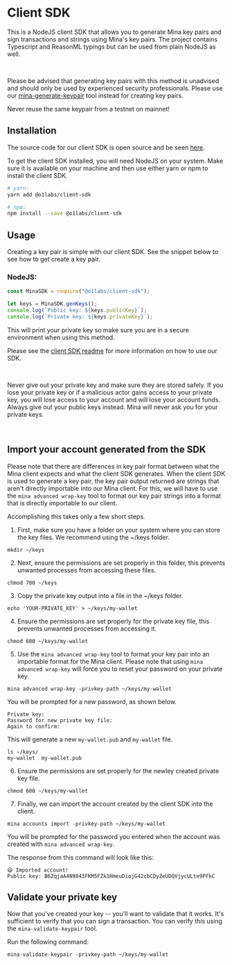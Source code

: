 
# Client SDK

This is a NodeJS client SDK that allows you to generate Mina key pairs and sign transactions and strings using Mina's key pairs.
The project contains Typescript and ReasonML typings but can be used from plain NodeJS as well.

<br />

<Alert kind="warning">

Please be advised that generating key pairs with this method is unadvised and should only be used by experienced security professionals.
Please use our [mina-generate-keypair](/docs/using-mina/keypair#mina-generate-keypair) tool instead for creating key pairs.

Never reuse the same keypair from a testnet on mainnet!

</Alert>

## Installation

The source code for our client SDK is open source and be seen [here](https://github.com/MinaProtocol/mina/tree/develop/frontend/client_sdk).

To get the client SDK installed, you will need NodeJS on your system. Make sure it is available on your machine and then use either yarn or npm to install the client SDK.

```bash
# yarn:
yarn add @o1labs/client-sdk

# npm:
npm install --save @o1labs/client-sdk
```

## Usage

Creating a key pair is simple with our client SDK. See the snippet below to see how to get create a key pair.

### NodeJS:

```javascript
const MinaSDK = require("@o1labs/client-sdk");

let keys = MinaSDK.genKeys();
console.log(`Public key: ${keys.publicKey}`);
console.log(`Private key: ${keys.privateKey}`);
```

This will print your private key so make sure you are in a secure environment when using this method.

Please see the [client SDK readme](https://github.com/MinaProtocol/mina/blob/develop/frontend/client_sdk/README.md) for more information on how to use our SDK.

<br />

<Alert kind="warning">

Never give out your private key and make sure they are stored safely. If you lose your private key or if a malicious actor gains access to your private key, you will lose access to your account and will lose your account funds. Always give out your public keys instead. Mina will never ask you for your private keys.

</Alert>

<br />

## Import your account generated from the SDK

Please note that there are differences in key pair format between what the Mina client expects and what the client SDK generates.
When the client SDK is used to generate a key pair, the key pair output returned are strings that aren't directly importable into our Mina client.
For this, we will have to use the `mina advanced wrap-key` tool to format our key pair strings into a format that is directly importable to our client.

Accomplishing this takes only a few short steps.

1. First, make sure you have a folder on your system where you can store the key files. We recommend using the ~/keys folder.

```
mkdir ~/keys
```

2. Next, ensure the permissions are set properly in this folder, this prevents unwanted processes from accessing these files.

```
chmod 700 ~/keys
```

3. Copy the private key output into a file in the ~/keys folder.

```
echo 'YOUR-PRIVATE_KEY' > ~/keys/my-wallet
```

4. Ensure the permissions are set properly for the private key file, this prevents unwanted processes from accessing it.

```
chmod 600 ~/keys/my-wallet
```

5. Use the `mina advanced wrap-key` tool to format your key pair into an importable format for the Mina client. Please note that using `mina advanced wrap-key` will force you to reset your password on your private key.

```
mina advanced wrap-key -privkey-path ~/keys/my-wallet
```

You will be prompted for a new password, as shown below.

```
Private key:
Password for new private key file:
Again to confirm:
```

This will generate a new `my-wallet.pub` and `my-wallet` file.

```
ls ~/keys/
my-wallet  my-wallet.pub
```

6. Ensure the permissions are set properly for the newley created private key file.

```
chmod 600 ~/keys/my-wallet
```

7. Finally, we can import the account created by the client SDK into the client.

```
mina accounts import -privkey-path ~/keys/my-wallet
```

You will be prompted for the password you entered when the account was created with `mina advanced wrap-key`.

The response from this command will look like this:

```
😄 Imported account!
Public key: B62qjaA4N9843FKM5FZk1HmeuDiojG42cbCDyZeUDQVjycULte9PFkC
```

## Validate your private key

Now that you've created your key -- you'll want to validate that it works. It's sufficient to verify that you can sign a transaction. You can verify this using the `mina-validate-keypair` tool.

Run the following command:

```
mina-validate-keypair -privkey-path ~/keys/my-wallet
```

